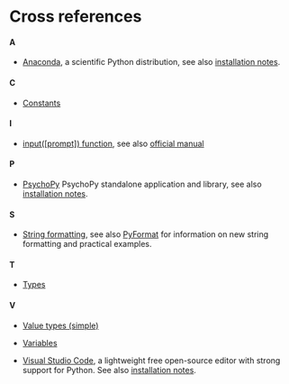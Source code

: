 # Cross references {-}

#### A{.unlisted .unnumbered}
* [Anaconda](https://www.anaconda.com), a scientific Python distribution, see also [installation notes](#install-anaconda). 

#### C{- .unlisted}
* [Constants](#constants)

#### I{- .unlisted}
* [input([prompt]) function](#input-function), see also [official manual](https://docs.python.org/3/library/functions.html#input)

#### P{- .unlisted}
* [PsychoPy](https://www.psychopy.org/) PsychoPy standalone application and library, see also [installation notes](#install-psychopy).

#### S{- .unlisted}
* [String formatting](#string-formatting), see also [PyFormat](https://pyformat.info/) for information on new string formatting and practical examples.

#### T{- .unlisted}
* [Types](#value-types)

#### V{- .unlisted}
* [Value types (simple)](#value-types)
* [Variables](#variables)

* [Visual Studio Code](https://code.visualstudio.com/), a  lightweight free open-source editor with strong support for Python. See also [installation notes](#install-vs-code).

